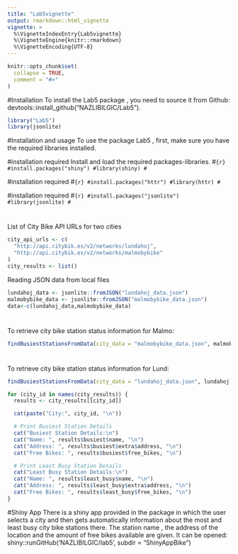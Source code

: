 ```yaml
---
title: "Lab5vignette"
output: rmarkdown::html_vignette
vignette: >
  %\VignetteIndexEntry{Lab5vignette}
  %\VignetteEngine{knitr::rmarkdown}
  %\VignetteEncoding{UTF-8}
---
```


```r
knitr::opts_chunk$set(
  collapse = TRUE,
  comment = "#>"
)
```


#Installation
To install the Lab5 package , you need to source it from Github: devtools::install_github("NAZLIBILGIC/Lab5").

```r
library("Lab5")
library(jsonlite)
```


#Installation and usage
To use the package Lab5 , first, make sure you have the required libraries installed.



#installation required
Install and load the required packages-libraries.
#```{r}
#install.packages("shiny")
#library(shiny)
#```


#installation required
#```{r}
#install.packages("httr")
#library(httr)
#```

#installation required
#```{r}
#install.packages("jsonlite")
#library(jsonlite)
#```




# 
List of City Bike API URLs for two cities
```r
city_api_urls <- c(
  "http://api.citybik.es/v2/networks/lundahoj",
  "http://api.citybik.es/v2/networks/malmobybike"
)
city_results <- list()
```



Reading JSON data from local files
```r
lundahoj_data <- jsonlite::fromJSON("lundahoj_data.json")
malmobybike_data <- jsonlite::fromJSON("malmobybike_data.json")
data<-c(lundahoj_data,malmobybike_data)
```



#
To retrieve city bike station status information for Malmo:
```r
findBusiestStationsFromData(city_data = "malmobybike_data.json", malmobybike)
```


#
To retrieve city bike station status information for Lund:
```r
findBusiestStationsFromData(city_data = "lundahoj_data.json", lundahoj)
```


```r
for (city_id in names(city_results)) {
  results <- city_results[[city_id]]

  cat(paste("City:", city_id, "\n"))

  # Print Busiest Station Details
  cat("Busiest Station Details:\n")
  cat("Name: ", results$busiest$name, "\n")
  cat("Address: ", results$busiest$extra$address, "\n")
  cat("Free Bikes: ", results$busiest$free_bikes, "\n")

  # Print Least Busy Station Details
  cat("Least Busy Station Details:\n")
  cat("Name: ", results$least_busy$name, "\n")
  cat("Address: ", results$least_busy$extra$address, "\n")
  cat("Free Bikes: ", results$least_busy$free_bikes, "\n")
}
```


#Shiny App
There is a shiny app provided in the package in which the user selects a city and then gets automatically information about the most and least busy city bike stations there. The station name , the address of the location and the amount of free bikes available are given.
It can be opened: shiny::runGitHub('NAZLIBILGIC/lab5', subdir = "ShinyAppBike")

